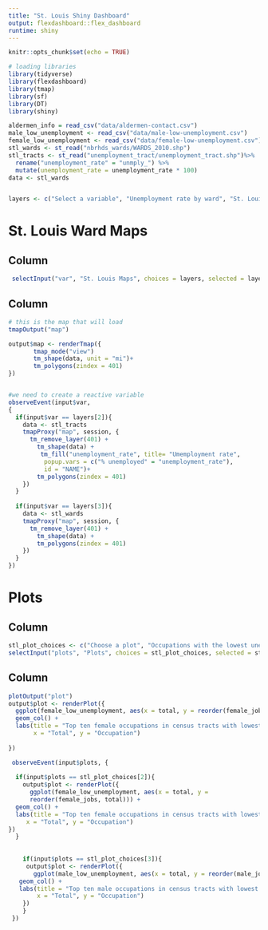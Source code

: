 ```yaml
---
title: "St. Louis Shiny Dashboard"
output: flexdashboard::flex_dashboard
runtime: shiny
---
```


```r
knitr::opts_chunk$set(echo = TRUE)

# loading libraries
library(tidyverse)
library(flexdashboard)
library(tmap)
library(sf)
library(DT)
library(shiny)

```


```r
aldermen_info = read_csv("data/aldermen-contact.csv")
male_low_unemployment <- read_csv("data/male-low-unemployment.csv")
female_low_unemployment <- read_csv("data/female-low-unemployment.csv")
stl_wards <- st_read("nbrhds_wards/WARDS_2010.shp") 
stl_tracts <- st_read("unemployment_tract/unemployment_tract.shp")%>%
  rename("unemployment_rate" = "unmply_") %>%
  mutate(unemployment_rate = unemployment_rate * 100)
data <- stl_wards


layers <- c("Select a variable", "Unemployment rate by ward", "St. Louis Wards")
```


St. Louis Ward Maps
===================================

Column{.sidebar}
-----------------------------------
```r
 selectInput("var", "St. Louis Maps", choices = layers, selected = layers[1])
```

Column
-----------------------------------
```r
# this is the map that will load
tmapOutput("map")

output$map <- renderTmap({
       tmap_mode("view")
       tm_shape(data, unit = "mi")+
       tm_polygons(zindex = 401)
})


#we need to create a reactive variable
observeEvent(input$var,
{
  if(input$var == layers[2]){
    data <- stl_tracts
    tmapProxy("map", session, {
      tm_remove_layer(401) +
        tm_shape(data) +
         tm_fill("unemployment_rate", title= "Umemployment rate",
          popup.vars = c("% unemployed" = "unemployment_rate"), 
          id = "NAME")+
        tm_polygons(zindex = 401)
    })
  }
  
  if(input$var == layers[3]){
    data <- stl_wards
    tmapProxy("map", session, {
      tm_remove_layer(401) +
        tm_shape(data) +
        tm_polygons(zindex = 401)
    })
  } 
})

```

Plots
===================================

Column {.sidebar}
-----------------------------------
```r

stl_plot_choices <- c("Choose a plot", "Occupations with the lowest unemployment (female)", "Occupations with the lowest unemployment (male)")
selectInput("plots", "Plots", choices = stl_plot_choices, selected = stl_plot_choices[1])

```

Column
-----------------------------------
```r

plotOutput("plot")
output$plot <- renderPlot({
  ggplot(female_low_unemployment, aes(x = total, y = reorder(female_jobs, total))) +
  geom_col() +
  labs(title = "Top ten female occupations in census tracts with lowest unemployment",
       x = "Total", y = "Occupation")
  
})

 observeEvent(input$plots, {
   
  if(input$plots == stl_plot_choices[2]){
    output$plot <- renderPlot({
      ggplot(female_low_unemployment, aes(x = total, y =     
      reorder(female_jobs, total))) +
  geom_col() +
  labs(title = "Top ten female occupations in census tracts with lowest unemployment",
     x = "Total", y = "Occupation")
})
  }    
    
   
    if(input$plots == stl_plot_choices[3]){
     output$plot <- renderPlot({
       ggplot(male_low_unemployment, aes(x = total, y = reorder(male_jobs, total))) +
   geom_col() +
   labs(title = "Top ten male occupations in census tracts with lowest unemployment",
        x = "Total", y = "Occupation")
    })
    }  
 })

```
